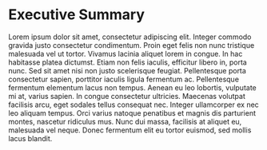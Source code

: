 # Executive Summary {.unnumbered}

Lorem ipsum dolor sit amet, consectetur adipiscing elit. Integer commodo gravida justo consectetur condimentum. Proin eget felis non nunc tristique malesuada vel ut tortor. Vivamus lacinia aliquet lorem in congue. In hac habitasse platea dictumst. Etiam non felis iaculis, efficitur libero in, porta nunc. Sed sit amet nisi non justo scelerisque feugiat. Pellentesque porta consectetur sapien, porttitor iaculis ligula fermentum ac. Pellentesque fermentum elementum lacus non tempus. Aenean eu leo lobortis, vulputate mi at, varius sapien. In congue consectetur ultricies. Maecenas volutpat facilisis arcu, eget sodales tellus consequat nec. Integer ullamcorper ex nec leo aliquam tempus. Orci varius natoque penatibus et magnis dis parturient montes, nascetur ridiculus mus. Nunc dui massa, facilisis at aliquet eu, malesuada vel neque. Donec fermentum elit eu tortor euismod, sed mollis lacus blandit.

```{=openxml}
<w:p><w:r><w:br w:type="page"/></w:r></w:p>
```
